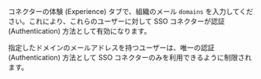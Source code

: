 コネクターの体験 (Experience) タブで、組織のメール `domains` を入力してください。これにより、これらのユーザーに対して SSO コネクターが認証 (Authentication) 方法として有効になります。

指定したドメインのメールアドレスを持つユーザーは、唯一の認証 (Authentication) 方法として SSO コネクターのみを利用できるように制限されます。
